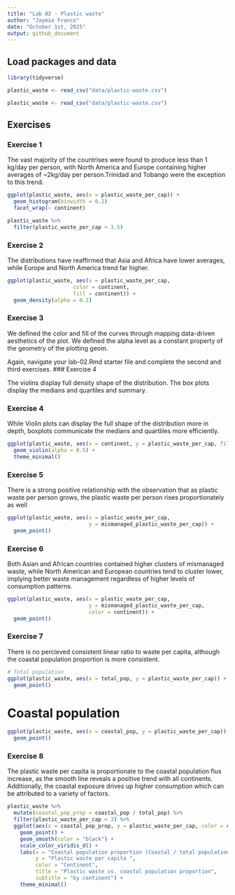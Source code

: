 ```yaml
---
title: "Lab 02 - Plastic waste"
author: "Jaymie Franco"
date: "October 1st, 2025"
output: github_document
---
```


## Load packages and data

```r
library(tidyverse) 
```
```r
plastic_waste <- read_csv("data/plastic-waste.csv")
```


```r
plastic_waste <- read_csv("data/plastic-waste.csv")
```

## Exercises

### Exercise 1
The vast majority of the countrises were found to produce less than 1 kg/day per person, with North America and Europe containing higher averages of ~2kg/day per person.Trinidad and Tobango were the exception to this trend. 

```r
ggplot(plastic_waste, aes(x = plastic_waste_per_cap)) +
  geom_histogram(binwidth = 0.2)
  facet_wrap(~ continent)
```
```r
plastic_waste %>%
  filter(plastic_waste_per_cap > 3.5)
```


### Exercise 2
The distributions have reaffirmed that Asia and Africa have lower averages, while Europe and North America trend far higher.
```r
ggplot(plastic_waste, aes(x = plastic_waste_per_cap, 
                     color = continent, 
                     fill = continent)) +
  geom_density(alpha = 0.2)
```

### Exercise 3

We defined the color and fill of the curves through mapping data-driven aesthetics of the plot. We defined the alpha level as a constant property of the geometry of the plotting geom.

Again, navigate your lab-02.Rmd starter file and complete the second and third exercises. ### Exercise 4

The violins display full density shape of the distribution. The box plots display the medians and quartiles and summary.

### Exercise 4

While Violin plots can display the full shape of the distribution more in depth, boxplots communicate the medians and quartliles more efficiently. 
```r
ggplot(plastic_waste, aes(x = continent, y = plastic_waste_per_cap, fill = continent)) +
  geom_violin(alpha = 0.5) +
  theme_minimal()
```

### Exercise 5

There is a strong positive relationship with the observation that as plastic waste per person grows, the plastic waste per person rises proportionately as well

```r
ggplot(plastic_waste, aes(x = plastic_waste_per_cap, 
                          y = mismanaged_plastic_waste_per_cap)) +
  geom_point()
```

### Exercise 6
Both Asian and African countries contained higher clusters of mismanaged waste, while North American and European countries tend to cluster lower, implying better waste management regardless of higher levels of consumption patterns.

```r
ggplot(plastic_waste, aes(x = plastic_waste_per_cap, 
                          y = mismanaged_plastic_waste_per_cap,
                          color = continent)) +
  geom_point()
```

### Exercise 7

There is no percieved consistent linear ratio to waste per capita, although the coastal population proportion is more consistent.

```r
# Total population
ggplot(plastic_waste, aes(x = total_pop, y = plastic_waste_per_cap)) +
  geom_point()
```
# Coastal population
```r
ggplot(plastic_waste, aes(x = coastal_pop, y = plastic_waste_per_cap)) +
  geom_point()
```

### Exercise 8
The plastic waste per capita is proportionate to the coastal population flux increase, as the smooth line reveals a positive trend with all continents. Additionally, the coastal exposure drives up higher consumption which can be attributed to a variety of factors.

```r
plastic_waste %>% 
  mutate(coastal_pop_prop = coastal_pop / total_pop) %>%
  filter(plastic_waste_per_cap < 3) %>%
  ggplot(aes(x = coastal_pop_prop, y = plastic_waste_per_cap, color = continent)) + 
    geom_point() +
    geom_smooth(color = "black") +
    scale_color_viridis_d() +
    labs(x = "Coastal population proportion (Coastal / total population)", 
         y = "Plastic waste per capita ", 
         color = "Continent",
         title = "Plastic waste vs. coastal population proportion",
         subtitle = "by continent") +
    theme_minimal()
```
